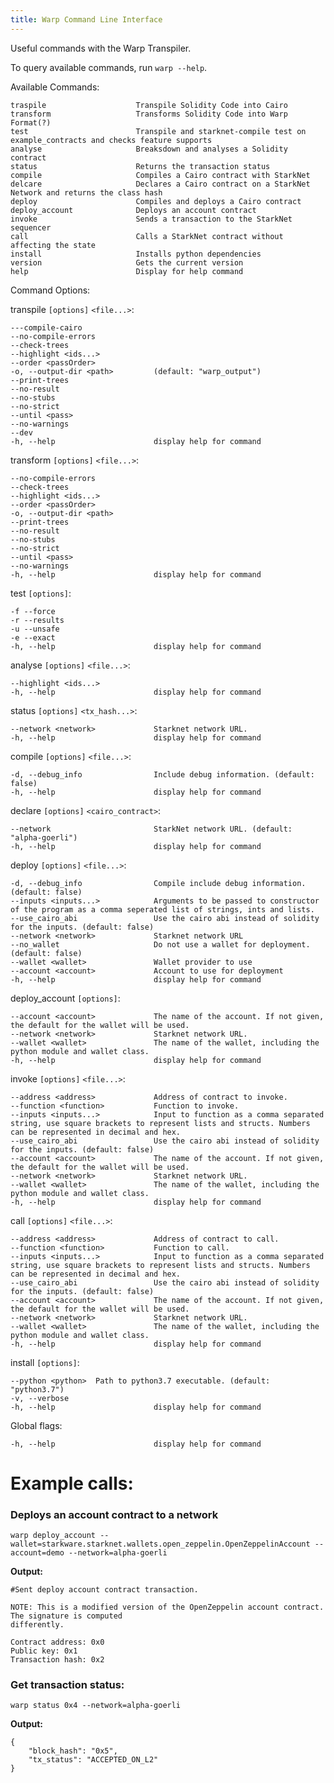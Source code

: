 ```yaml
---
title: Warp Command Line Interface
---
```


Useful commands with the Warp Transpiler.

To query available commands, run `warp --help`.

Available Commands:

    traspile                    Transpile Solidity Code into Cairo
    transform                   Transforms Solidity Code into Warp Format(?)
    test                        Transpile and starknet-compile test on example_contracts and checks feature supports
    analyse                     Breaksdown and analyses a Solidity contract
    status                      Returns the transaction status
    compile                     Compiles a Cairo contract with StarkNet
    delcare                     Declares a Cairo contract on a StarkNet Network and returns the class hash
    deploy                      Compiles and deploys a Cairo contract
    deploy_account              Deploys an account contract
    invoke                      Sends a transaction to the StarkNet sequencer
    call                        Calls a StarkNet contract without affecting the state
    install                     Installs python dependencies
    version                     Gets the current version
    help                        Display for help command

Command Options:

transpile `[options]` `<file...>`:

    ---compile-cairo
    --no-compile-errors
    --check-trees
    --highlight <ids...>
    --order <passOrder>
    -o, --output-dir <path>         (default: "warp_output")
    --print-trees
    --no-result
    --no-stubs
    --no-strict
    --until <pass>
    --no-warnings
    --dev
    -h, --help                      display help for command

transform `[options]` `<file...>`:

    --no-compile-errors
    --check-trees
    --highlight <ids...>
    --order <passOrder>
    -o, --output-dir <path>
    --print-trees
    --no-result
    --no-stubs
    --no-strict
    --until <pass>
    --no-warnings
    -h, --help                      display help for command

test `[options]`:

    -f --force
    -r --results
    -u --unsafe
    -e --exact
    -h, --help                      display help for command

analyse `[options]` `<file...>`:

    --highlight <ids...>
    -h, --help                      display help for command

status `[options]` `<tx_hash...>`:

    --network <network>             Starknet network URL.
    -h, --help                      display help for command

compile `[options]` `<file...>`:

    -d, --debug_info                Include debug information. (default: false)
    -h, --help                      display help for command

declare `[options]` `<cairo_contract>`:

    --network                       StarkNet network URL. (default: "alpha-goerli")
    -h, --help                      display help for command

deploy `[options]` `<file...>`:

    -d, --debug_info                Compile include debug information. (default: false)
    --inputs <inputs...>            Arguments to be passed to constructor of the program as a comma seperated list of strings, ints and lists.
    --use_cairo_abi                 Use the cairo abi instead of solidity for the inputs. (default: false)
    --network <network>             Starknet network URL
    --no_wallet                     Do not use a wallet for deployment. (default: false)
    --wallet <wallet>               Wallet provider to use
    --account <account>             Account to use for deployment
    -h, --help                      display help for command

deploy_account `[options]`:

    --account <account>             The name of the account. If not given, the default for the wallet will be used.
    --network <network>             Starknet network URL.
    --wallet <wallet>               The name of the wallet, including the python module and wallet class.
    -h, --help                      display help for command

invoke `[options]` `<file...>`:

    --address <address>             Address of contract to invoke.
    --function <function>           Function to invoke.
    --inputs <inputs...>            Input to function as a comma separated string, use square brackets to represent lists and structs. Numbers can be represented in decimal and hex.
    --use_cairo_abi                 Use the cairo abi instead of solidity for the inputs. (default: false)
    --account <account>             The name of the account. If not given, the default for the wallet will be used.
    --network <network>             Starknet network URL.
    --wallet <wallet>               The name of the wallet, including the python module and wallet class.
    -h, --help                      display help for command

call `[options]` `<file...>`:

    --address <address>             Address of contract to call.
    --function <function>           Function to call.
    --inputs <inputs...>            Input to function as a comma separated string, use square brackets to represent lists and structs. Numbers can be represented in decimal and hex.
    --use_cairo_abi                 Use the cairo abi instead of solidity for the inputs. (default: false)
    --account <account>             The name of the account. If not given, the default for the wallet will be used.
    --network <network>             Starknet network URL.
    --wallet <wallet>               The name of the wallet, including the python module and wallet class.
    -h, --help                      display help for command

install `[options]`:

    --python <python>  Path to python3.7 executable. (default: "python3.7")
    -v, --verbose
    -h, --help                      display help for command

Global flags:

    -h, --help                      display help for command

# Example calls:

### Deploys an account contract to a network

    warp deploy_account --wallet=starkware.starknet.wallets.open_zeppelin.OpenZeppelinAccount --account=demo --network=alpha-goerli

**Output:**

    #Sent deploy account contract transaction.

    NOTE: This is a modified version of the OpenZeppelin account contract. The signature is computed
    differently.

    Contract address: 0x0
    Public key: 0x1
    Transaction hash: 0x2

### Get transaction status:

    warp status 0x4 --network=alpha-goerli

**Output:**

    {
        "block_hash": "0x5",
        "tx_status": "ACCEPTED_ON_L2"
    }
